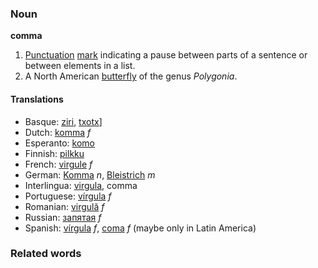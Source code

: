 ===Noun===
'''comma'''

#[[Punctuation]] [[mark]] indicating a pause between parts of a sentence or between elements in a list.
#A North American [[butterfly]] of the genus ''Polygonia''.

====Translations====
*Basque: [[ziri]], [[txotx]]]
*Dutch: [[komma]] ''f''
*Esperanto: [[komo]]
*Finnish: [[pilkku]]
*French: [[virgule]] ''f''
*German: [[Komma]] ''n'', [[Bleistrich]] ''m''
*Interlingua: [[virgula]], comma
*Portuguese: [[vírgula]] ''f''
*Romanian: [[virgulă]] ''f''
*Russian: [[запятая]] ''f''
*Spanish: [[vírgula]] ''f'', [[coma]] ''f'' (maybe only in Latin America)

===Related words===
{{msg:Punctuation}}